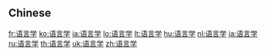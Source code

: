 {{also|語言學}}
==Chinese==
{{zh-see|語言學}}

[[fr:语言学]]
[[ko:语言学]]
[[ia:语言学]]
[[lo:语言学]]
[[lt:语言学]]
[[hu:语言学]]
[[nl:语言学]]
[[ja:语言学]]
[[ru:语言学]]
[[th:语言学]]
[[uk:语言学]]
[[zh:语言学]]